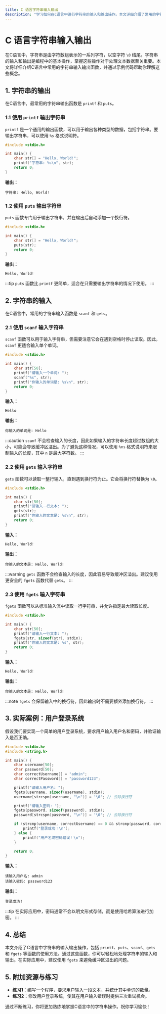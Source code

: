 ```yaml
---
title: C 语言字符串输入输出
description: "学习如何在C语言中进行字符串的输入和输出操作。本文详细介绍了常用的字符串输入输出函数，并通过示例代码和实际案例帮助初学者掌握相关概念。"
---
```


# C 语言字符串输入输出

在C语言中，字符串是由字符数组表示的一系列字符，以空字符 `\0` 结尾。字符串的输入和输出是编程中的基本操作，掌握这些操作对于处理文本数据至关重要。本文将详细介绍C语言中常用的字符串输入输出函数，并通过示例代码帮助你理解这些概念。

## 1. 字符串的输出

在C语言中，最常用的字符串输出函数是 `printf` 和 `puts`。

### 1.1 使用 `printf` 输出字符串

`printf` 是一个通用的输出函数，可以用于输出各种类型的数据，包括字符串。要输出字符串，可以使用 `%s` 格式说明符。

```c
#include <stdio.h>

int main() {
    char str[] = "Hello, World!";
    printf("字符串: %s\n", str);
    return 0;
}
```

**输出：**
```
字符串: Hello, World!
```

### 1.2 使用 `puts` 输出字符串

`puts` 函数专门用于输出字符串，并在输出后自动添加一个换行符。

```c
#include <stdio.h>

int main() {
    char str[] = "Hello, World!";
    puts(str);
    return 0;
}
```

**输出：**
```
Hello, World!
```

:::tip
`puts` 函数比 `printf` 更简单，适合在只需要输出字符串的情况下使用。
:::

## 2. 字符串的输入

在C语言中，常用的字符串输入函数是 `scanf` 和 `gets`。

### 2.1 使用 `scanf` 输入字符串

`scanf` 函数可以用于输入字符串，但需要注意它会在遇到空格时停止读取。因此，`scanf` 更适合输入单个单词。

```c
#include <stdio.h>

int main() {
    char str[50];
    printf("请输入一个单词: ");
    scanf("%s", str);
    printf("你输入的单词是: %s\n", str);
    return 0;
}
```

**输入：**
```
Hello
```

**输出：**
```
你输入的单词是: Hello
```

:::caution
`scanf` 不会检查输入的长度，因此如果输入的字符串长度超过数组的大小，可能会导致缓冲区溢出。为了避免这种情况，可以使用 `%ns` 格式说明符来限制输入的长度，其中 `n` 是最大字符数。
:::

### 2.2 使用 `gets` 输入字符串

`gets` 函数可以读取一整行输入，直到遇到换行符为止。它会将换行符替换为 `\0`。

```c
#include <stdio.h>

int main() {
    char str[50];
    printf("请输入一行文本: ");
    gets(str);
    printf("你输入的文本是: %s\n", str);
    return 0;
}
```

**输入：**
```
Hello, World!
```

**输出：**
```
你输入的文本是: Hello, World!
```

:::warning
`gets` 函数不会检查输入的长度，因此容易导致缓冲区溢出。建议使用更安全的 `fgets` 函数代替 `gets`。
:::

### 2.3 使用 `fgets` 输入字符串

`fgets` 函数可以从标准输入流中读取一行字符串，并允许指定最大读取长度。

```c
#include <stdio.h>

int main() {
    char str[50];
    printf("请输入一行文本: ");
    fgets(str, sizeof(str), stdin);
    printf("你输入的文本是: %s", str);
    return 0;
}
```

**输入：**
```
Hello, World!
```

**输出：**
```
你输入的文本是: Hello, World!
```

:::note
`fgets` 会保留输入中的换行符，因此输出时不需要额外添加换行符。
:::

## 3. 实际案例：用户登录系统

假设我们要实现一个简单的用户登录系统，要求用户输入用户名和密码，并验证输入是否正确。

```c
#include <stdio.h>
#include <string.h>

int main() {
    char username[50];
    char password[50];
    char correctUsername[] = "admin";
    char correctPassword[] = "password123";

    printf("请输入用户名: ");
    fgets(username, sizeof(username), stdin);
    username[strcspn(username, "\n")] = '\0'; // 去除换行符

    printf("请输入密码: ");
    fgets(password, sizeof(password), stdin);
    password[strcspn(password, "\n")] = '\0'; // 去除换行符

    if (strcmp(username, correctUsername) == 0 && strcmp(password, correctPassword) == 0) {
        printf("登录成功！\n");
    } else {
        printf("用户名或密码错误！\n");
    }

    return 0;
}
```

**输入：**
```
请输入用户名: admin
请输入密码: password123
```

**输出：**
```
登录成功！
```

:::tip
在实际应用中，密码通常不会以明文形式存储，而是使用哈希算法进行加密。
:::

## 4. 总结

本文介绍了C语言中字符串的输入输出操作，包括 `printf`、`puts`、`scanf`、`gets` 和 `fgets` 等函数的使用方法。通过这些函数，你可以轻松地处理字符串的输入和输出。在实际应用中，建议使用 `fgets` 来避免缓冲区溢出的问题。

## 5. 附加资源与练习

- **练习1**：编写一个程序，要求用户输入一段文本，并统计其中单词的数量。
- **练习2**：修改用户登录系统，使其在用户输入错误时提供三次重试机会。

通过不断练习，你将更加熟练地掌握C语言中的字符串操作。祝你学习愉快！